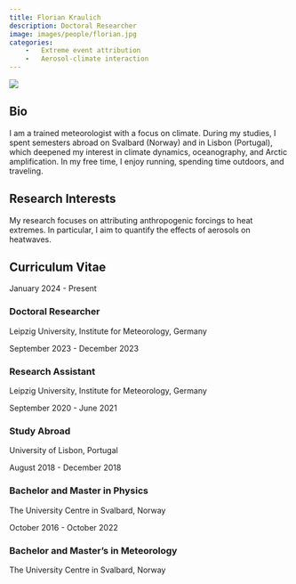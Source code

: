 ---
title: Florian Kraulich
description: Doctoral Researcher
image: images/people/florian.jpg
categories:
    -	Extreme event attribution
    -   Aerosol-climate interaction
---


<div class="profile-container">
<div class="profile-image-container">
<img src="/images/people/florian.jpg" class="profile-image">
<div class="social-icons">
  <a href="mailto:florian.kraulich@uni-leipzig.de" target="_blank">
    <i class="fa-solid fa-envelope"></i>
  </a>
  <a href="https://orcid.org/0009-0005-6163-1724" target="_blank">
    <i class="fa-brands fa-orcid"></i>
  </a>
  <a href="www.linkedin.com/in/florian-kraulich-557bb9339" target="_blank">
    <i class="fa-brands fa-linkedin"></i>
  </a>
</div>
</div>

<div class="bio-content">

## Bio  

I am a trained meteorologist with a focus on climate. During my studies, I spent semesters abroad on Svalbard (Norway) and in Lisbon (Portugal), which deepened my interest in climate dynamics, oceanography, and Arctic amplification. In my free time, I enjoy running, spending time outdoors, and traveling.

</div>
</div>

## Research Interests

My research focuses on attributing anthropogenic forcings to heat extremes. In particular, I aim to quantify the effects of aerosols on heatwaves.

## Curriculum Vitae <span class="cv-toggle" data-bs-toggle="collapse" data-bs-target="#cv-timeline" aria-expanded="false"></span>

<div id="cv-timeline" class="collapse">
<div class="timeline">
<div class="timeline-item">
<div class="timeline-date">January 2024 - Present</div>
<div class="timeline-content">
<h3>Doctoral Researcher</h3>
<p>Leipzig University, Institute for Meteorology, Germany</p>
</div>
</div>

<div class="timeline-item">
<div class="timeline-date">September 2023 - December 2023</div>
<div class="timeline-content">
<h3>Research Assistant</h3>
<p>Leipzig University, Institute for Meteorology, Germany</p>
</div>
</div>

<div class="timeline-item">
<div class="timeline-date">September 2020 - June 2021</div>
<div class="timeline-content">
<h3>Study Abroad</h3>
<p>University of Lisbon, Portugal</p>
</div>
</div>

<div class="timeline-item">
<div class="timeline-date">August 2018 - December 2018</div>
<div class="timeline-content">
<h3>Bachelor and Master in Physics</h3>
<p>The University Centre in Svalbard, Norway</p>
</div>
</div>

<div class="timeline-item">
<div class="timeline-date">October 2016 - October 2022</div>
<div class="timeline-content">
<h3>Bachelor and Master's in Meteorology</h3>
<p>The University Centre in Svalbard, Norway</p>
</div>
</div>

</div>
</div>



</div>
